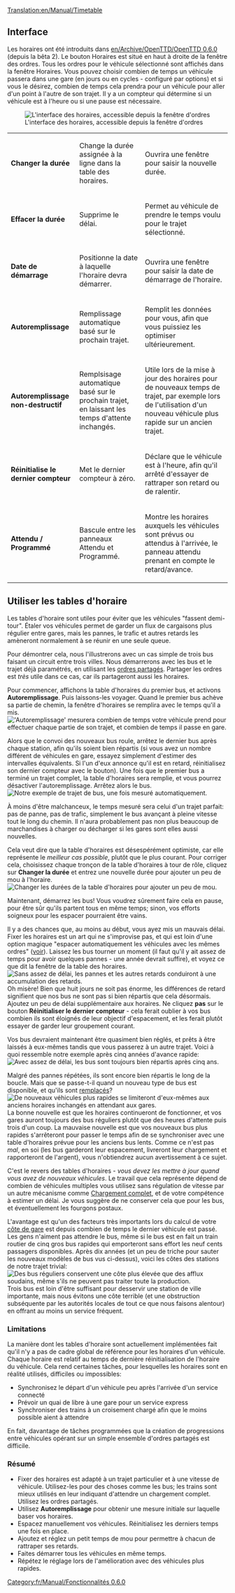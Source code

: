 [[Translation:en/Manual/Timetable]]

== Interface ==
Les horaires ont été introduits dans [[en/Archive/OpenTTD/OpenTTD 0.6.0]] (depuis la bêta 2). Le bouton Horaires est situé en haut à droite de la fenêtre des ordres. Tous les ordres pour le véhicule sélectionné sont affichés dans la fenêtre Horaires. Vous pouvez choisir combien de temps un véhicule passera dans une gare (en jours ou en cycles - configuré par options) et si vous le désirez, combien de temps cela prendra pour un véhicule pour aller d'un point à l'autre de son trajet. Il y a un compteur qui détermine si un véhicule est à l'heure ou si une pause est nécessaire.

[[File:fr/Manual/Orders-timetable.png|center|frame|L'interface des horaires, accessible depuis la fenêtre d'ordres]]

{|
| '''Changer la durée'''
|Change la durée assignée à la ligne dans la table des horaires.
|Ouvrira une fenêtre pour saisir la nouvelle durée.
|-
| '''Effacer la durée'''
|Supprime le délai.
|Permet au véhicule de prendre le temps voulu pour le trajet sélectionné.
|-
| '''Date de démarrage'''
|Positionne la date à laquelle l'horaire devra démarrer.
|Ouvrira une fenêtre pour saisir la date de démarrage de l'horaire.
|-
| '''Autoremplissage'''
|Remplissage automatique basé sur le prochain trajet.
|Remplit les données pour vous, afin que vous puissiez les optimiser ultérieurement.
|-
| '''Autoremplissage non-destructif'''
|Remplsisage automatique basé sur le prochain trajet, en laissant les temps d'attente inchangés.
|Utile lors de la mise à jour des horaires pour de nouveaux temps de trajet, par exemple lors de l'utilisation d'un nouveau véhicule plus rapide sur un ancien trajet.
|-
| '''Réinitialise le dernier compteur'''
|Met le dernier compteur à zéro.
|Déclare que le véhicule est à l'heure, afin qu'il arrêté d'essayer de rattraper son retard ou de ralentir.
|-
| '''Attendu / Programmé'''
|Bascule entre les panneaux Attendu et Programmé.
|Montre les horaires auxquels les véhicules sont prévus ou attendus à l'arrivée, le panneau attendu prenant en compte le retard/avance.
|}
{{fr/Avertissement|Autoriser l'autoremplissage supprime toute table d'horaires existante. Assurez-vous d'utiliser le remplissage non-destructif, activé par Ctrl+clic sur un bouton d'autoremplissage}}
{{fr/Note|Les temps attendus/prévus ne sont disponibles que pour des horaires complets qui ont déjà démarré}}

== Utiliser les tables d'horaire ==
Les tables d'horaire sont utiles pour éviter que les véhicules "fassent demi-tour". Étaler vos véhicules permet de garder un flux de cargaisons plus régulier entre gares, mais les pannes, le trafic et autres retards les amèneront normalement à se réunir en une seule queue.

Pour démontrer cela, nous l'illustrerons avec un cas simple de trois bus faisant un circuit entre trois villes. Nous démarrerons avec les bus et le trajet déjà paramétrés, en utilisant les [[fr/Manual/Ordres#ordres-partages|ordres partagés]]. Partager les ordres est ''très'' utile dans ce cas, car ils partageront aussi les horaires.

Pour commencer, affichons la table d'horaires du premier bus, et activons '''Autoremplissage'''. Puis laissons-les voyager. Quand le premier bus achève sa partie de chemin, la fenêtre d'horaires se remplira avec le temps qu'il a mis.
[[File:en/Manual/Timetable-autofill.png|center|frame|'Autoremplissage' mesurera combien de temps votre véhicule prend pour effectuer chaque partie de son trajet, et combien de temps il passe en gare.]]

Alors que le convoi des nouveaux bus roule, arrêtez le dernier bus après chaque station, afin qu'ils soient bien répartis (si vous avez un nombre différent de véhicules en gare, essayez simplement d'estimer des intervalles équivalents. Si l'un d'eux annonce qu'il est en retard, réinitialisez son dernier compteur avec le bouton). Une fois que le premier bus a terminé un trajet complet, la table d'horaires sera remplie, et vous pourrez désactiver l'autoremplissage. Arrêtez alors le bus.
[[File:en/Manual/Timetable-autofilled.png|center|frame|Notre exemple de trajet de bus, une fois mesuré automatiquement.]]

À moins d'être malchanceux, le temps mesuré sera celui d'un trajet parfait: pas de panne, pas de trafic, simplement le bus avançant à pleine vitesse tout le long du chemin. Il n'aura probablement pas non plus beaucoup de marchandises à charger ou décharger si les gares sont elles aussi nouvelles.

Cela veut dire que la table d'horaires est désespérément optimiste, car elle représente le ''meilleur cas possible'', plutôt que le plus courant. Pour corriger cela, choisissez chaque tronçon de la table d'horaires à tour de rôle, cliquez sur '''Changer la durée''' et entrez une nouvelle durée pour ajouter un peu de mou à l'horaire.
[[File:en/Manual/Timetable-slack.png|center|frame|Changer les durées de la table d'horaires pour ajouter un peu de mou.]]

Maintenant, démarrez les bus! Vous voudrez sûrement faire cela en pause, pour être sûr qu'ils partent tous en même temps; sinon, vos efforts soigneux pour les espacer pourraient être vains.

Il y a des chances que, au moins au début, vous ayez mis un mauvais délai. Fixer les horaires est un art qui ne s'improvise pas, et qui est loin d'une option magique "espacer automatiquement les véhicules avec les mêmes ordres" ([http://bugs.openttd.org/task/1128 voir]). Laissez les bus tourner un moment (il faut qu'il y ait assez de temps pour avoir quelques pannes - une année devrait suffire), et voyez ce que dit la fenêtre de la table des horaires.
[[File:en/Manual/Timetable-runninglate.png|center|frame|Sans assez de délai, les pannes et les autres retards conduiront à une accumulation des retards.]]
Oh misère! Bien que huit jours ne soit pas énorme, les différences de retard signifient que nos bus ne sont pas si bien répartis que cela désormais. Ajoutez un peu de délai supplémentaire aux horaires. Ne cliquez '''pas''' sur le bouton '''Réinitialiser le dernier compteur''' -  cela ferait oublier à vos bus combien ils sont éloignés de leur objectif d'espacement, et les ferait plutôt essayer de garder leur groupement courant.
{{fr/Note|Si vos bus ne sont jamais en retard et semblent passer beaucoup de temps à attendre en gare sans transférer de passagers, vous avez probablement ajouté trop de délai.}}

Vos bus devraient maintenant être quasiment bien réglés, et prêts à être laissés à eux-mêmes tandis que vous passerez à un autre trajet. Voici à quoi ressemble notre exemple après cinq années d'avance rapide:
[[File:en/Manual/Timetable-fiveyears.png|center|frame|Avec assez de délai, les bus sont toujours bien répartis après cinq ans.]]

Malgré des pannes répétées, ils sont encore bien répartis le long de la boucle. Mais que se passe-t-il quand un nouveau type de bus est disponible, et qu'ils sont [[fr/Manual/Remplacement de véhicules|remplacés]]?
[[File:en/Manual/Timetable-newbus.png|center|frame|De nouveaux véhicules plus rapides se limiteront d'eux-mêmes aux anciens horaires inchangés en attendant aux gares.]]
La bonne nouvelle est que les horaires continueront de fonctionner, et vos gares auront toujours des bus réguliers plutôt que des heures d'attente puis trois d'un coup. La mauvaise nouvelle est que vos nouveaux bus plus rapides s'arrêteront pour passer le temps afin de se synchroniser avec une table d'horaires prévue pour les anciens bus lents. Comme ce n'est pas ''mal'', en soi (les bus garderont leur espacement, livreront leur chargement et rapporteront de l'argent), vous n'obtiendrez aucun avertissement à ce sujet.

C'est le revers des tables d'horaires - ''vous devez les mettre à jour quand vous avez de nouveaux véhicules''. Le travail que cela représente dépend de combien de véhicules multiples vous utilisez sans régulation de vitesse par un autre mécanisme comme [[fr/Manual/Ordres#charger-completement|Chargement complet]], et de votre compétence à estimer un délai. Je vous suggère de ne conserver cela que pour les bus, et éventuellement les fourgons postaux.

L'avantage est qu'un des facteurs très importants lors du calcul de votre [[fr/Manual/Game Mechanics/Main Page|côte de gare]] est depuis combien de temps le dernier véhicule est passé. Les gens n'aiment pas attendre le bus, même si le bus est en fait un train routier de cinq gros bus rapides qui emporteront sans effort les neuf cents passagers disponibles. Après dix années (et un peu de triche pour sauter les nouveaux modèles de bus vus ci-dessus), voici les côtes des stations de notre trajet trivial:
[[File:en/Manual/Timetable-ratings.png|center|frame|Des bus réguliers conservent une côte plus élevée que des afflux soudains, même s'ils ne peuvent pas traiter toute la production.]]
Trois bus est loin d'être suffisant pour desservir une station de ville importante, mais nous évitons une côte terrible (et une obstruction subséquente par les autorités locales de tout ce que nous faisons alentour) en offrant au moins un service fréquent.

=== Limitations ===
La manière dont les tables d'horaire sont actuellement implémentées fait qu'il n'y a pas de cadre global de référence pour les horaires d'un véhicule. Chaque horaire est relatif au temps de dernière réinitialisation de l'horaire du véhicule. Cela rend certaines tâches, pour lesquelles les horaires sont en réalité utilisés, difficiles ou impossibles:
* Synchronisez le départ d'un véhicule peu après l'arrivée d'un service connecté
* Prévoir un quai de libre à une gare pour un service express
* Synchroniser des trains à un croisement chargé afin que le moins possible aient à attendre
En fait, davantage de tâches programmées que la création de progressions entre véhicules opérant sur un simple ensemble d'ordres partagés est difficile.

=== Résumé ===
* Fixer des horaires est adapté à un trajet particulier et à une vitesse de véhicule. Utilisez-les pour des choses comme les bus; les trains sont mieux utilisés en leur indiquant d'attendre un chargement complet. Utilisez les ordres partagés.
* Utilisez '''Autoremplissage''' pour obtenir une mesure initiale sur laquelle baser vos horaires.
* Espacez manuellement vos véhicules. Réinitialisez les derniers temps une fois en place.
* Ajoutez et réglez un petit temps de mou pour permettre à chacun de rattraper ses retards.
* Faites démarrer tous les véhicules en même temps.
* Répétez le réglage lors de l'amélioration avec des véhicules plus rapides.

[[Category:fr/Manual/Fonctionnalités 0.6.0]]